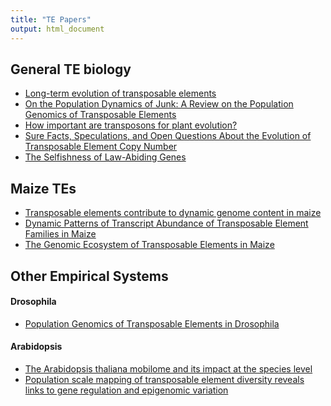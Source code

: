 ```yaml
---
title: "TE Papers"
output: html_document
---
```


## General TE biology
* [Long-term evolution of transposable elements](https://www.pnas.org/content/104/49/19375)
* [On the Population Dynamics of Junk: A Review on the Population Genomics of Transposable Elements](https://www.mdpi.com/2073-4425/10/6/419)
* [How important are transposons for plant evolution?](https://www.nature.com/articles/nrg3374)
* [Sure Facts, Speculations, and Open Questions About the Evolution of Transposable Element Copy Number](https://pubmed.ncbi.nlm.nih.gov/10952206/)
* [The Selfishness of Law-Abiding Genes](https://www.cell.com/trends/genetics/fulltext/S0168-9525(19)30191-X#)

## Maize TEs
* [Transposable elements contribute to dynamic genome content in maize](https://onlinelibrary.wiley.com/doi/full/10.1111/tpj.14489)  
* [Dynamic Patterns of Transcript Abundance of Transposable Element Families in Maize](https://www.g3journal.org/content/9/11/3673)
* [The Genomic Ecosystem of Transposable Elements in Maize](https://www.biorxiv.org/content/10.1101/559922v1)

## Other Empirical Systems

#### Drosophila
* [Population Genomics of Transposable Elements in Drosophila](https://www.annualreviews.org/doi/10.1146/annurev-genet-120213-092359)

#### Arabidopsis
* [The Arabidopsis thaliana mobilome and its impact at the species level](https://elifesciences.org/articles/15716)
* [Population scale mapping of transposable element diversity reveals links to gene regulation and epigenomic variation](https://elifesciences.org/articles/20777)
